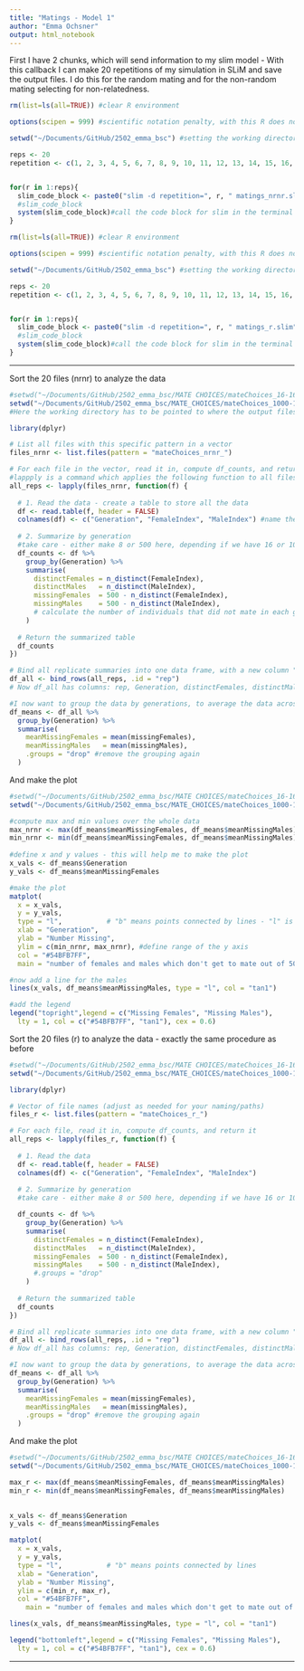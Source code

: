 ```yaml
---
title: "Matings - Model 1"
author: "Emma Ochsner"
output: html_notebook
---
```


First I have 2 chunks, which will send information to my slim model - With this callback I can make 20 repetitions of my simulation in SLiM and save the output files.
I do this for the random mating and for the non-random mating selecting for non-relatedness. 

```r

rm(list=ls(all=TRUE)) #clear R environment

options(scipen = 999) #scientific notation penalty, with this R does not use scientific notation for numbers

setwd("~/Documents/GitHub/2502_emma_bsc") #setting the working directory

reps <- 20
repetition <- c(1, 2, 3, 4, 5, 6, 7, 8, 9, 10, 11, 12, 13, 14, 15, 16, 17, 18, 19, 20)


for(r in 1:reps){
  slim_code_block <- paste0("slim -d repetition=", r, " matings_nrnr.slim")
  #slim_code_block 
  system(slim_code_block)#call the code block for slim in the terminal via bash, system invokes the OS command specified by command.
}

```


```r

rm(list=ls(all=TRUE)) #clear R environment

options(scipen = 999) #scientific notation penalty, with this R does not use scientific notation for numbers

setwd("~/Documents/GitHub/2502_emma_bsc") #setting the working directory

reps <- 20
repetition <- c(1, 2, 3, 4, 5, 6, 7, 8, 9, 10, 11, 12, 13, 14, 15, 16, 17, 18, 19, 20)


for(r in 1:reps){
  slim_code_block <- paste0("slim -d repetition=", r, " matings_r.slim")
  #slim_code_block 
  system(slim_code_block)#call the code block for slim in the terminal via bash, system invokes the OS command specified by command.
}

```

-------

Sort the 20 files (nrnr) to analyze the data

```r

#setwd("~/Documents/GitHub/2502_emma_bsc/MATE CHOICES/mateChoices_16-16ind_100gen_20reps")
setwd("~/Documents/GitHub/2502_emma_bsc/MATE_CHOICES/mateChoices_1000-1000ind_100gen_20reps")
#Here the working directory has to be pointed to where the output files are saved. 

library(dplyr)

# List all files with this specific pattern in a vector
files_nrnr <- list.files(pattern = "mateChoices_nrnr_")

# For each file in the vector, read it in, compute df_counts, and return it
#lappply is a command which applies the following function to all files in the vector
all_reps <- lapply(files_nrnr, function(f) {
  
  # 1. Read the data - create a table to store all the data
  df <- read.table(f, header = FALSE)
  colnames(df) <- c("Generation", "FemaleIndex", "MaleIndex") #name the columns in the table
  
  # 2. Summarize by generation
  #take care - either make 8 or 500 here, depending if we have 16 or 1000 individuals!!
  df_counts <- df %>%
    group_by(Generation) %>%
    summarise(
      distinctFemales = n_distinct(FemaleIndex),
      distinctMales   = n_distinct(MaleIndex),
      missingFemales  = 500 - n_distinct(FemaleIndex),
      missingMales    = 500 - n_distinct(MaleIndex),
      # calculate the number of individuals that did not mate in each generation --> compute number of distinct ids and then substract it from the total amount of females / males. 
    )
  
  # Return the summarized table
  df_counts
})

# Bind all replicate summaries into one data frame, with a new column "rep" indicating which replicate
df_all <- bind_rows(all_reps, .id = "rep") 
# Now df_all has columns: rep, Generation, distinctFemales, distinctMales, missingFemales, missingMales

#I now want to group the data by generations, to average the data across all replicates for each generation. 
df_means <- df_all %>%
  group_by(Generation) %>%
  summarise(
    meanMissingFemales = mean(missingFemales),
    meanMissingMales   = mean(missingMales),
    .groups = "drop" #remove the grouping again
  )


```


And make the plot
```r

#setwd("~/Documents/GitHub/2502_emma_bsc/MATE CHOICES/mateChoices_16-16ind_100gen_20reps")
setwd("~/Documents/GitHub/2502_emma_bsc/MATE_CHOICES/mateChoices_1000-1000ind_100gen_20reps")

#compute max and min values over the whole data
max_nrnr <- max(df_means$meanMissingFemales, df_means$meanMissingMales)
min_nrnr <- min(df_means$meanMissingFemales, df_means$meanMissingMales)
  
#define x and y values - this will help me to make the plot
x_vals <- df_means$Generation
y_vals <- df_means$meanMissingFemales

#make the plot
matplot(
  x = x_vals,
  y = y_vals,
  type = "l",           # "b" means points connected by lines - "l" is just a line
  xlab = "Generation",
  ylab = "Number Missing", 
  ylim = c(min_nrnr, max_nrnr), #define range of the y axis
  col = "#54BFB7FF", 
  main = "number of females and males which don't get to mate out of 500") #title of the plot

#now add a line for the males
lines(x_vals, df_means$meanMissingMales, type = "l", col = "tan1")

#add the legend
legend("topright",legend = c("Missing Females", "Missing Males"),
  lty = 1, col = c("#54BFB7FF", "tan1"), cex = 0.6)

```



Sort the 20 files (r) to analyze the data - exactly the same procedure as before

```r

#setwd("~/Documents/GitHub/2502_emma_bsc/MATE CHOICES/mateChoices_16-16ind_100gen_20reps")
setwd("~/Documents/GitHub/2502_emma_bsc/MATE_CHOICES/mateChoices_1000-1000ind_100gen_20reps")

library(dplyr)

# Vector of file names (adjust as needed for your naming/paths)
files_r <- list.files(pattern = "mateChoices_r_")

# For each file, read it in, compute df_counts, and return it
all_reps <- lapply(files_r, function(f) {
  
  # 1. Read the data
  df <- read.table(f, header = FALSE)
  colnames(df) <- c("Generation", "FemaleIndex", "MaleIndex")
  
  # 2. Summarize by generation
  #take care - either make 8 or 500 here, depending if we have 16 or 1000 individuals!!

  df_counts <- df %>%
    group_by(Generation) %>%
    summarise(
      distinctFemales = n_distinct(FemaleIndex),
      distinctMales   = n_distinct(MaleIndex),
      missingFemales  = 500 - n_distinct(FemaleIndex),
      missingMales    = 500 - n_distinct(MaleIndex),
      #.groups = "drop"
    )
  
  # Return the summarized table
  df_counts
})

# Bind all replicate summaries into one data frame, with a new column "rep" indicating which replicate
df_all <- bind_rows(all_reps, .id = "rep") 
# Now df_all has columns: rep, Generation, distinctFemales, distinctMales, missingFemales, missingMales

#I now want to group the data by generations, to average the data across all replicates for each generation. 
df_means <- df_all %>%
  group_by(Generation) %>%
  summarise(
    meanMissingFemales = mean(missingFemales),
    meanMissingMales   = mean(missingMales),
    .groups = "drop" #remove the grouping again
  )


```


And make the plot
```r

#setwd("~/Documents/GitHub/2502_emma_bsc/MATE CHOICES/mateChoices_16-16ind_100gen_20reps")
setwd("~/Documents/GitHub/2502_emma_bsc/MATE_CHOICES/mateChoices_1000-1000ind_100gen_20reps")

max_r <- max(df_means$meanMissingFemales, df_means$meanMissingMales)
min_r <- min(df_means$meanMissingFemales, df_means$meanMissingMales)

  
x_vals <- df_means$Generation
y_vals <- df_means$meanMissingFemales

matplot(
  x = x_vals,
  y = y_vals,
  type = "l",           # "b" means points connected by lines
  xlab = "Generation",
  ylab = "Number Missing", 
  ylim = c(min_r, max_r),
  col = "#54BFB7FF",
    main = "number of females and males which don't get to mate out of 500")

lines(x_vals, df_means$meanMissingMales, type = "l", col = "tan1")

legend("bottomleft",legend = c("Missing Females", "Missing Males"),
  lty = 1, col = c("#54BFB7FF", "tan1"), cex = 0.6)

```










----------

